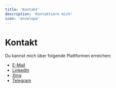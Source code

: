 ```yaml
---
title: 'Kontakt'
description: 'Kontaktiere mich'
icon: 'envelope'
---
```


# Kontakt

Du kannst mich über folgende Plattformen erreichen:

- [E-Mail](mailto:noahbuergler@proton.me)
- [LinkedIn]()
- [Xing]()
- [Telegram]()
